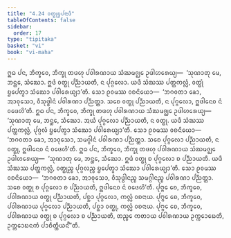 ```yaml
---
title: "4.24 ᩅᨲ᩠ᨳᩩᨮᨸᨶᩣᨴᩥ"
tableOfContents: false
sidebar:
  order: 17
type: "tipitaka"
basket: "vi"
book: "vi-maha"
---
```



<DynamicBreadcrumb />

<Division number="239" book="vi-maha">

<Paragraph number="1102" book="vi-maha">
ᩍᨵ ᨸᨶ, ᨽᩥᨠ᩠ᨡᩅᩮ, ᨽᩥᨠ᩠ᨡᩩ ᨲᨴᩉᩩ ᨸᩅᩤᩁᨱᩣᨿ ᩈᩴᨥᨾᨩ᩠ᨫᩮ ᩏᨴᩤᩉᩁᩮᨿ᩠ᨿ—  ‘ᩈᩩᨱᩣᨲᩩ ᨾᩮ, ᨽᨶ᩠ᨲᩮ, ᩈᩴᨥᩮᩣ. ᩍᨴᩴ ᩅᨲ᩠ᨳᩩ ᨸᨬ᩠ᨬᩣᨿᨲᩥ, ᨶ ᨸᩩᨣ᩠ᨣᩃᩮᩣ. ᨿᨴᩥ ᩈᩴᨥᩔ ᨸᨲ᩠ᨲᨠᩃᩖᩴ, ᩅᨲ᩠ᨳᩩᩴ ᨮᨸᩮᨲ᩠ᩅᩣ ᩈᩴᨥᩮᩣ ᨸᩅᩤᩁᩮᨿ᩠ᨿᩣ’ᨲᩥ. ᩈᩮᩣ ᩑᩅᨾᩔ ᩅᨧᨶᩦᨿᩮᩣ—  ‘ᨽᨣᩅᨲᩣ ᨡᩮᩣ, ᩋᩣᩅᩩᩈᩮᩣ, ᩅᩥᩈᩩᨴ᩠ᨵᩤᨶᩴ ᨸᩅᩤᩁᨱᩣ ᨸᨬ᩠ᨬᨲ᩠ᨲᩣ. ᩈᨧᩮ ᩅᨲ᩠ᨳᩩ ᨸᨬ᩠ᨬᩣᨿᨲᩥ, ᨶ ᨸᩩᨣ᩠ᨣᩃᩮᩣ, ᩍᨴᩤᨶᩮᩅ ᨶᩴ ᩅᨴᩮᩉᩦ’ᨲᩥ.
</Paragraph>

<Paragraph number="1103" book="vi-maha">
ᩍᨵ ᨸᨶ, ᨽᩥᨠ᩠ᨡᩅᩮ, ᨽᩥᨠ᩠ᨡᩩ ᨲᨴᩉᩩ ᨸᩅᩤᩁᨱᩣᨿ ᩈᩴᨥᨾᨩ᩠ᨫᩮ ᩏᨴᩤᩉᩁᩮᨿ᩠ᨿ—  ‘ᩈᩩᨱᩣᨲᩩ ᨾᩮ, ᨽᨶ᩠ᨲᩮ, ᩈᩴᨥᩮᩣ. ᩋᨿᩴ ᨸᩩᨣ᩠ᨣᩃᩮᩣ ᨸᨬ᩠ᨬᩣᨿᨲᩥ, ᨶ ᩅᨲ᩠ᨳᩩ. ᨿᨴᩥ ᩈᩴᨥᩔ ᨸᨲ᩠ᨲᨠᩃᩖᩴ, ᨸᩩᨣ᩠ᨣᩃᩴ ᨮᨸᩮᨲ᩠ᩅᩣ ᩈᩴᨥᩮᩣ ᨸᩅᩤᩁᩮᨿ᩠ᨿᩣ’ᨲᩥ. ᩈᩮᩣ ᩑᩅᨾᩔ ᩅᨧᨶᩦᨿᩮᩣ—  ‘ᨽᨣᩅᨲᩣ ᨡᩮᩣ, ᩋᩣᩅᩩᩈᩮᩣ, ᩈᨾᨣ᩠ᨣᩤᨶᩴ ᨸᩅᩤᩁᨱᩣ ᨸᨬ᩠ᨬᨲ᩠ᨲᩣ. ᩈᨧᩮ ᨸᩩᨣ᩠ᨣᩃᩮᩣ ᨸᨬ᩠ᨬᩣᨿᨲᩥ, ᨶ ᩅᨲ᩠ᨳᩩ, ᩍᨴᩤᨶᩮᩅ ᨶᩴ ᩅᨴᩮᩉᩦ’ᨲᩥ.
</Paragraph>

<Paragraph number="1104" book="vi-maha">
ᩍᨵ ᨸᨶ, ᨽᩥᨠ᩠ᨡᩅᩮ, ᨽᩥᨠ᩠ᨡᩩ ᨲᨴᩉᩩ ᨸᩅᩤᩁᨱᩣᨿ ᩈᩴᨥᨾᨩ᩠ᨫᩮ ᩏᨴᩤᩉᩁᩮᨿ᩠ᨿ—  ‘ᩈᩩᨱᩣᨲᩩ ᨾᩮ, ᨽᨶ᩠ᨲᩮ, ᩈᩴᨥᩮᩣ. ᩍᨴᩴ ᩅᨲ᩠ᨳᩩ ᨧ ᨸᩩᨣ᩠ᨣᩃᩮᩣ ᨧ ᨸᨬ᩠ᨬᩣᨿᨲᩥ. ᨿᨴᩥ ᩈᩴᨥᩔ ᨸᨲ᩠ᨲᨠᩃᩖᩴ, ᩅᨲ᩠ᨳᩩᨬ᩠ᨧ ᨸᩩᨣ᩠ᨣᩃᨬ᩠ᨧ ᨮᨸᩮᨲ᩠ᩅᩣ ᩈᩴᨥᩮᩣ ᨸᩅᩤᩁᩮᨿ᩠ᨿᩣ’ᨲᩥ. ᩈᩮᩣ ᩑᩅᨾᩔ ᩅᨧᨶᩦᨿᩮᩣ—  ‘ᨽᨣᩅᨲᩣ ᨡᩮᩣ, ᩋᩣᩅᩩᩈᩮᩣ, ᩅᩥᩈᩩᨴ᩠ᨵᩤᨶᨬ᩠ᨧ ᩈᨾᨣ᩠ᨣᩤᨶᨬ᩠ᨧ ᨸᩅᩤᩁᨱᩣ ᨸᨬ᩠ᨬᨲ᩠ᨲᩣ. ᩈᨧᩮ ᩅᨲ᩠ᨳᩩ ᨧ ᨸᩩᨣ᩠ᨣᩃᩮᩣ ᨧ ᨸᨬ᩠ᨬᩣᨿᨲᩥ, ᩍᨴᩤᨶᩮᩅ ᨶᩴ ᩅᨴᩮᩉᩦ’ᨲᩥ.
</Paragraph>

<Paragraph number="1105" book="vi-maha">
ᨸᩩᨻ᩠ᨻᩮ ᨧᩮ, ᨽᩥᨠ᩠ᨡᩅᩮ, ᨸᩅᩤᩁᨱᩣᨿ ᩅᨲ᩠ᨳᩩ ᨸᨬ᩠ᨬᩣᨿᨲᩥ, ᨸᨧ᩠ᨨᩣ ᨸᩩᨣ᩠ᨣᩃᩮᩣ, ᨠᩃᩖᩴ ᩅᨧᨶᩣᨿ. ᨸᩩᨻ᩠ᨻᩮ ᨧᩮ, ᨽᩥᨠ᩠ᨡᩅᩮ, ᨸᩅᩤᩁᨱᩣᨿ ᨸᩩᨣ᩠ᨣᩃᩮᩣ ᨸᨬ᩠ᨬᩣᨿᨲᩥ, ᨸᨧ᩠ᨨᩣ ᩅᨲ᩠ᨳᩩ, ᨠᩃᩖᩴ ᩅᨧᨶᩣᨿ. ᨸᩩᨻ᩠ᨻᩮ ᨧᩮ, ᨽᩥᨠ᩠ᨡᩅᩮ, ᨸᩅᩤᩁᨱᩣᨿ ᩅᨲ᩠ᨳᩩ ᨧ ᨸᩩᨣ᩠ᨣᩃᩮᩣ ᨧ ᨸᨬ᩠ᨬᩣᨿᨲᩥ, ᨲᨬ᩠ᨧᩮ ᨠᨲᩣᨿ ᨸᩅᩤᩁᨱᩣᨿ ᩏᨠ᩠ᨠᩮᩣᨭᩮᨲᩥ, ᩏᨠ᩠ᨠᩮᩣᨭᨶᨠᩴ ᨸᩣᨧᩥᨲ᩠ᨲᩥᨿᨶ᩺”ᨲᩥ.
</Paragraph>
</Division>